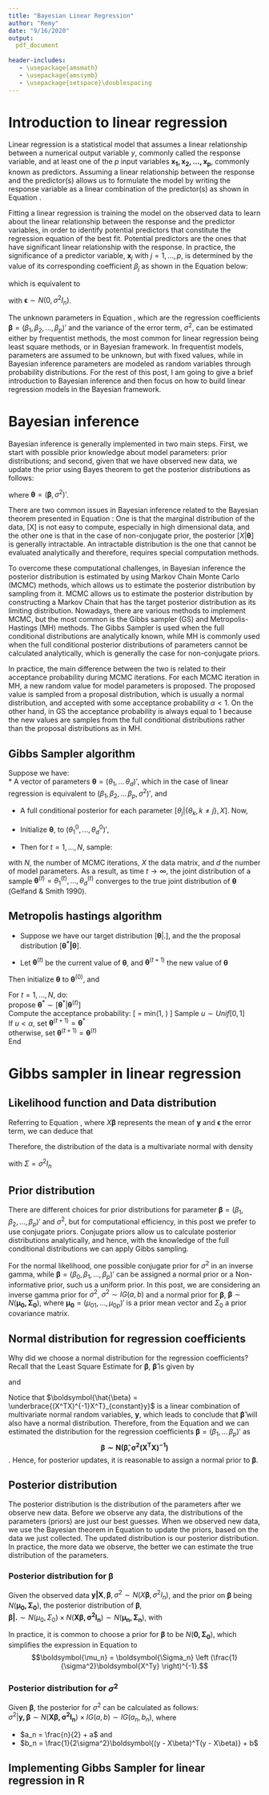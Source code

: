 ```yaml
---
title: "Bayesian Linear Regression"
author: "Remy"
date: "9/16/2020"
output: 
  pdf_document
  
header-includes:
   - \usepackage{amsmath}
   - \usepackage{amssymb}
   - \usepackage{setspace}\doublespacing
---
```


# Introduction to linear regression

Linear regression is a statistical model that assumes a linear relationship between a numerical output variable $y$, commonly called the response variable,  and at least one of the $p$ input variables $\mathbf{x_1, x_2, \ldots, x_p}$, commonly known as predictors. Assuming a linear relationship between the response and the predictor(s) allows us to formulate the model by writing the response variable as a linear combination of the predictor(s) as shown in Equation \ref{eqn:l.Reg1}.

Fitting a linear regression is training the model on the observed data to learn about the linear relationship between the response and the predictor variables, in order to identify potential predictors that constitute the regression equation of the best fit. Potential predictors are the ones that have significant linear relationship with the response. In practice, the significance of a predictor variable, $\mathbf{x}_j$ with $j = 1, \ldots, p$, is determined by the value of its corresponding coefficient $\beta_j$ as shown in the Equation \ref{eqn:l.Reg1} below:  

\begin{equation}
\label{eqn:l.Reg1}
\mathbf{y} = \beta_0 + \beta_1\mathbf{x_1} + \beta_2\mathbf{x_2} + \ldots + \beta_p\mathbf{x_p} + \boldsymbol{\epsilon},
\end{equation}

which is equivalent to

\begin{equation}
\label{eqn:l.Reg2}
\mathbf{y} = X\boldsymbol{\beta + \epsilon}
\end{equation}

 with $\boldsymbol{\epsilon} \sim N(0,\sigma^2I_n)$.


The unknown parameters in Equation \ref{eqn:l.Reg1}, which are the regression coefficients $\boldsymbol{\beta} = (\beta_1, \beta_2, \ldots, \beta_p)'$ and the variance of the error term, $\sigma^2$, can be estimated either by frequentist methods, the most common for linear regression being least square methods, or in Bayesian framework. In frequentist models, parameters are assumed to be unknown, but with fixed values, while in Bayesian inference parameters are modeled as random variables through probability distributions. For the rest of this post, I am going to give a brief introduction to Bayesian inference and then focus on how to build linear regression models in the Bayesian framework.

# Bayesian inference

Bayesian inference is generally implemented in two main steps. First, we start with  possible prior knowledge about model parameters: prior distributions; and second, given that we have observed new data, we update the prior using Bayes theorem to get the posterior distributions as follows:

\begin{equation}\label{eqn:Bayesian_theorm}
[\boldsymbol{\theta}|X] = \frac{[X |\boldsymbol{\theta}][\boldsymbol{\theta}]}{[X]} \propto [X |\boldsymbol{\theta}][\boldsymbol{\theta}],
\end{equation}

where $\boldsymbol{\theta} = (\boldsymbol{\beta}, \sigma^2)'$.

There are two common issues in Bayesian inference related to the Bayesian theorem presented in Equation \ref{eqn:Bayesian_theorm}: One is that the marginal distribution of the data, [X] is not easy to compute, especially in high dimensional data, and the other one is that in the case of non-conjugate prior, the posterior $[X |\boldsymbol{\theta}]$ is generally intractable. An intractable distribution is the one that cannot be evaluated analytically and therefore, requires special computation methods.

To overcome these computational challenges, in Bayesian inference the posterior distribution is estimated by using Markov Chain Monte Carlo (MCMC) methods, which allows us to estimate the posterior distribution by sampling from it. MCMC allows us to estimate the posterior distribution by constructing a Markov Chain that has the target posterior distribution as its limiting distribution.
Nowadays, there are various methods to implement MCMC, but the most common is the Gibbs sampler (GS) and Metropolis-Hastings (MH) methods. The Gibbs Sampler is used when the full conditional distributions are analytically known, while MH is commonly used when the full conditional posterior distributions of parameters cannot be calculated analytically, which is generally the case for non-conjugate priors. 

In practice, the main difference between the two is related to their acceptance probability during MCMC iterations. 
For each MCMC iteration in MH, a new random value for model parameters is proposed. The proposed value is sampled from a proposal distribution, which is usually a normal distribution, and accepted with some acceptance probability $\alpha < 1$. On the other hand, in GS the acceptance probability is always equal to 1 because the new values are samples from the full conditional distributions rather than the proposal distributions as in MH.

## Gibbs Sampler algorithm 

Suppose we have: \
* A vector of parameters $\boldsymbol{\theta} = (\theta_1,\ldots\,\theta_d)'$, which in the case of linear regression is equivalent to $(\beta_1, \beta_2,\ldots\,\beta_p, \sigma^2)'$, and

* A full conditional posterior for each parameter $[\theta_j|\{\theta_k, k\neq j\}, X]$. Now, 

* Initialize $\boldsymbol{\boldsymbol{\theta}}$, to $(\theta_1^0,\ldots,\theta_d^0)'$,

* Then for $t = 1,\ldots, N$, sample:
\begin{align*}
&\theta_1^{(t)} && from && [\theta_1^{(t)}|\{\theta_j^{(t-1)},j\neq 1\}, X]\\
&\theta_2^{(t)} && from  && [\theta_2^{(t)}|\theta_1^{(t)},\{\theta_j^{(t-1)},j>2\}, X]\\
&\theta_3^{(t)} && from && [\theta_3^{(t)}|\theta_1^{(t)},\theta_2^{(t)} ,\{\theta_j^{(t-1)},j>3\}, X]\\
&\vdots  && \vdots          &&    \vdots \\
&\theta_d^{(t)} && from && [\theta_d^{(t)}|\{\theta_j^{(t)},j<d\}, X],
\end{align*}

with $N$, the number of MCMC iterations, $X$ the data matrix, and $d$ the number of model parameters.
As a result, as time $t\rightarrow\infty$, the joint distribution of a sample $\boldsymbol{\theta}^{(t)} = \theta_1^{(t)},\ldots,\theta_d^{(t)}$ converges to the true joint distribution of $\boldsymbol{\theta}$ 
(Gelfand & Smith 1990).

## Metropolis hastings algorithm 

* Suppose we have our target distribution $[\boldsymbol{\theta} | .]$, and the the proposal distribution $[\boldsymbol{\theta^*|\theta}]$.


* Let $\boldsymbol{\theta}^{(t)}$ be the current value of $\boldsymbol{\theta}$, and $\boldsymbol{\theta}^{(t+1)}$ the new value of $\boldsymbol{\theta}$

Then initialize $\boldsymbol{\theta}$ to $\boldsymbol{\theta}^{(0)}$, and\

For $t = 1,\ldots,N$, do:\
propose $\boldsymbol{\theta}^*\sim [\boldsymbol{\theta}^* | \boldsymbol{\theta}^{(t)}]$\
Compute the acceptance probability:
\[
 \alpha = min\left(1,\frac{[\boldsymbol{\theta}^* | .]}{[\boldsymbol{\theta}^{(t)} | .]}\times
 \frac{[\boldsymbol{\theta}^{(t)} |\boldsymbol{\theta}^*]}{[\boldsymbol{\theta}^*|\boldsymbol{\theta}^{(t)} ]}\right)
\]
Sample  $u\sim Unif[0,1]$\
If $u < \alpha$, set $\boldsymbol{\theta}^{(t+1)} = \boldsymbol{\theta}^*$\
otherwise, set $\boldsymbol{\theta}^{(t+1)} = \boldsymbol{\theta}^{(t)}$\
End


# Gibbs sampler in linear regression
## Likelihood function and Data distribution

Referring to Equation \ref{eqn:l.Reg2}, where $X\boldsymbol{\beta}$ represents the mean of $\mathbf{y}$ and $\boldsymbol{\epsilon}$ the error term, we can deduce that 

\begin{equation}
\label{eqn:l.Reg3}
\mathbf{y} \sim N(X\boldsymbol{\beta}, \sigma^2I_n).
\end{equation}

Therefore, the distribution of the data is a multivariate normal with density

\begin{equation}
\label{eqn:l.Reg3}
[\mathbf{y}|\boldsymbol{\beta}, \sigma^2] \propto (\sigma^2)^{-n/2}\exp \left\{(\mathbf{y} - X\boldsymbol{\beta)}^T\Sigma^{-1}(\mathbf{y}-X\boldsymbol{\beta)} \right\}
\end{equation}


with $\Sigma = \sigma^2I_n$

## Prior distribution

There are different choices for prior distributions for parameter $\boldsymbol{\beta} = (\beta_1, \beta_2, \ldots, \beta_p)'$ and $\sigma^2$, but for computational efficiency, in this post we prefer to use conjugate priors. Conjugate priors allow us to calculate posterior distributions analytically, and hence, with the knowledge of the full conditional distributions we can apply Gibbs sampling.

For the normal likelihood, one possible conjugate prior for $\sigma^2$ in an inverse gamma, while $\boldsymbol{\beta} = (\beta_0, \beta_1, \ldots, \beta_p)'$ can be assigned a normal prior or a Non-informative prior, such us a uniform prior. In this post, we are considering an inverse gamma prior for $\sigma^2$, $\sigma^2 \sim IG(a, b)$ and a normal prior for $\boldsymbol{\beta}$, $\boldsymbol{\beta}\sim N(\boldsymbol{\mu_0, \Sigma_0})$, where $\boldsymbol{\mu_0} = (\mu_{01}, \ldots, \mu_{0p})'$ is a prior mean vector and $\Sigma_0$ a prior covariance matrix.

## Normal distribution for regression coefficients
Why did we choose a normal distribution for the regression coefficients? \
Recall that the Least Square Estimate for $\boldsymbol{\beta}$, $\boldsymbol{\hat{\beta}}$ is given by 

\begin{equation}
\label{eqn:beta-hat}
\boldsymbol{\hat{\beta} = (X^TX)^{-1}X^Ty},
\end{equation}

and 

\begin{equation}
\label{eqn:var-beta-hat}
var(\boldsymbol{\hat{\beta}}) = \sigma^2(X^{T}X)^{-1}.
\end{equation}


Notice that $\boldsymbol{\hat{\beta} = \underbrace{(X^TX)^{-1}X^T}_{constant}y}$
is a linear combination of multivariate normal random variables, $\mathbf{y}$, which leads to conclude that $\boldsymbol{\hat{\beta}}$ will also have a normal distribution.
Therefore, from the Equation \ref{eqn:beta-hat} and \ref{eqn:var-beta-hat} we can estimated the distribution for the regression coefficients $\boldsymbol{\beta} = (\beta_1,\ldots\,\beta_p)'$ as 
$$\boldsymbol{\beta \sim N(\hat{\beta}, \sigma^2(X^{T}X)^{-1})}$$.
Hence, for posterior updates, it is reasonable to assign a normal prior to $\boldsymbol{\beta}$.

## Posterior distribution

The posterior distribution is the distribution of the parameters after we observe new data.
Before we observe any data, the distributions of the parameters (priors) are just our best guesses.
When we observed new data, we use the Bayesian theorem in Equation \ref{eqn:Bayesian_theorm} to update the priors, based on the data we just collected. The updated distribution is our posterior distribution.
In practice, the more data we observe, the better we can estimate the true distribution of the parameters.

### Posterior distribution for $\boldsymbol{\beta}$ 

Given the observed data $\mathbf{y|X}, \boldsymbol{\beta},\sigma^2 \sim N(X\boldsymbol{\beta}, \sigma^2I_n)$, and the prior on $\boldsymbol{\beta}$ being $N(\boldsymbol{\mu_0, \Sigma_0})$,
the posterior distribution of $\boldsymbol{\beta}$, \
$\boldsymbol{\beta| .}\sim N(\mu_0, \Sigma_0) \times N(\boldsymbol{X\beta, \sigma^2I_n}) \sim N(\boldsymbol{\mu_n, \Sigma_n})$,
with

\begin{equation}
\label{eqn:post_var}
 \boldsymbol{\Sigma_n} = \left (\boldsymbol{\Sigma_0^{-1} + (\sigma^2)^{-1}(X^{T}X)} \right)^{-1}
\end{equation}

\begin{equation}
\label{eqn:post_mean}
\boldsymbol{\mu_n = \Sigma_n} \left (\boldsymbol{\Sigma_0^{-1}\mu_0 + (\sigma^2)^{-1}(X^{T}X)\hat{\beta}} \right)^{-1}
\end{equation}

In practice, it is common to choose a prior for $\boldsymbol{\beta }$ to be $N(\boldsymbol{0,\Sigma_0})$, which simplifies the expression in Equation \ref{eqn:post_mean} to $$\boldsymbol{\mu_n} = \boldsymbol{\Sigma_n} \left (\frac{1}{\sigma^2}\boldsymbol{X^Ty} \right)^{-1}.$$

### Posterior distribution for $\sigma^2$

Given $\boldsymbol{\beta}$, the posterior for $\sigma^2$ can be calculated as follows:\
$\sigma^2|\boldsymbol{y,\beta} \sim N(\boldsymbol{X\beta, \sigma^2I_n}) \times IG(a , b) \sim IG(a_n , b_n)$, where

* $a_n = \frac{n}{2} + a$ and
* $b_n = \frac{1}{2\sigma^2}\boldsymbol{(y - X\beta)^T(y -  X\beta)} + b$


## Implementing Gibbs Sampler for linear regression in R





